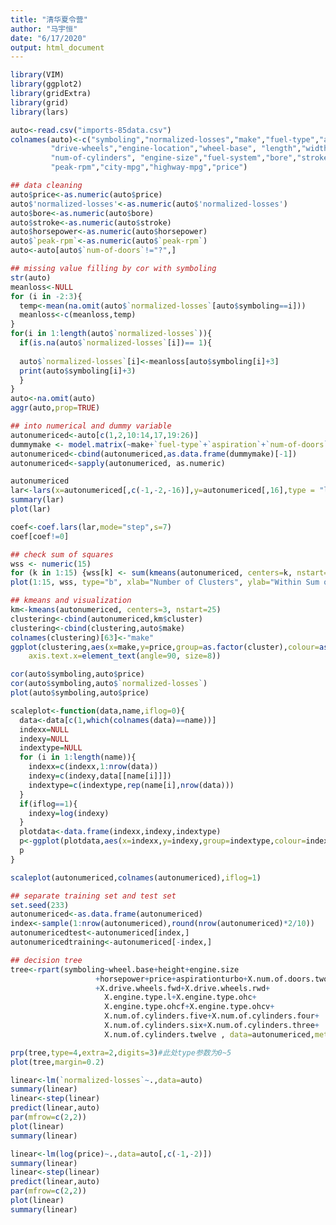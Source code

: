```yaml
---
title: "清华夏令营"
author: "马宇恒"
date: "6/17/2020"
output: html_document
---
```


```r
library(VIM)
library(ggplot2)
library(gridExtra)
library(grid)
library(lars)
```




```r
auto<-read.csv("imports-85data.csv")
colnames(auto)<-c("symboling","normalized-losses","make","fuel-type","aspiration", "num-of-doors","body-style",
         "drive-wheels","engine-location","wheel-base", "length","width","height","curb-weight","engine-type",
         "num-of-cylinders", "engine-size","fuel-system","bore","stroke","compression-ratio","horsepower",
         "peak-rpm","city-mpg","highway-mpg","price")
```







```r
## data cleaning
auto$price<-as.numeric(auto$price)
auto$'normalized-losses'<-as.numeric(auto$'normalized-losses')
auto$bore<-as.numeric(auto$bore)
auto$stroke<-as.numeric(auto$stroke)
auto$horsepower<-as.numeric(auto$horsepower)
auto$`peak-rpm`<-as.numeric(auto$`peak-rpm`)
auto<-auto[auto$`num-of-doors`!="?",]

## missing value filling by cor with symboling
str(auto)
meanloss<-NULL
for (i in -2:3){
  temp<-mean(na.omit(auto$`normalized-losses`[auto$symboling==i]))
  meanloss<-c(meanloss,temp)
}
for(i in 1:length(auto$`normalized-losses`)){
  if(is.na(auto$`normalized-losses`[i])== 1){
    
  auto$`normalized-losses`[i]<-meanloss[auto$symboling[i]+3]
  print(auto$symboling[i]+3)
  }
}
auto<-na.omit(auto)
aggr(auto,prop=TRUE)
```


```r
## into numerical and dummy variable
autonumericed<-auto[c(1,2,10:14,17,19:26)]
dummymake <- model.matrix(~make+`fuel-type`+`aspiration`+`num-of-doors`+`body-style`+`engine-location`+`engine-type`+`drive-wheels`+`num-of-cylinders`+`fuel-system`, auto)
autonumericed<-cbind(autonumericed,as.data.frame(dummymake)[-1])
autonumericed<-sapply(autonumericed, as.numeric)
```

```r
autonumericed
lar<-lars(x=autonumericed[,c(-1,-2,-16)],y=autonumericed[,16],type = "lar")
summary(lar)
plot(lar)
```

```r
coef<-coef.lars(lar,mode="step",s=7)
coef[coef!=0]
```









```r
## check sum of squares
wss <- numeric(15) 
for (k in 1:15) {wss[k] <- sum(kmeans(autonumericed, centers=k, nstart=25)$withinss)}
plot(1:15, wss, type="b", xlab="Number of Clusters", ylab="Within Sum of Squares") 
```

```r
## kmeans and visualization
km<-kmeans(autonumericed, centers=3, nstart=25)
clustering<-cbind(autonumericed,km$cluster)
clustering<-cbind(clustering,auto$make)
colnames(clustering)[63]<-"make"
ggplot(clustering,aes(x=make,y=price,group=as.factor(cluster),colour=as.factor(cluster)))+geom_point()+theme(
    axis.text.x=element_text(angle=90, size=8))
```



```r
cor(auto$symboling,auto$price)
cor(auto$symboling,auto$`normalized-losses`)
plot(auto$symboling,auto$price)
```




```r
scaleplot<-function(data,name,iflog=0){
  data<-data[c(1,which(colnames(data)==name))]
  indexx=NULL
  indexy=NULL
  indextype=NULL
  for (i in 1:length(name)){
    indexx=c(indexx,1:nrow(data))
    indexy=c(indexy,data[[name[i]]])
    indextype=c(indextype,rep(name[i],nrow(data)))
  }
  if(iflog==1){
    indexy=log(indexy)
  }
  plotdata<-data.frame(indexx,indexy,indextype)
  p<-ggplot(plotdata,aes(x=indexx,y=indexy,group=indextype,colour=indextype))+geom_line()
  p
}
```

```r
scaleplot(autonumericed,colnames(autonumericed),iflog=1)
```



```r
## separate training set and test set
set.seed(233)
autonumericed<-as.data.frame(autonumericed)
index<-sample(1:nrow(autonumericed),round(nrow(autonumericed)*2/10))
autonumericedtest<-autonumericed[index,]
autonumericedtraining<-autonumericed[-index,]
```

```r
## decision tree
tree<-rpart(symboling~wheel.base+height+engine.size
                   +horsepower+price+aspirationturbo+X.num.of.doors.two
                   +X.drive.wheels.fwd+X.drive.wheels.rwd+
                     X.engine.type.l+X.engine.type.ohc+
                     X.engine.type.ohcf+X.engine.type.ohcv+
                     X.num.of.cylinders.five+X.num.of.cylinders.four+
                     X.num.of.cylinders.six+X.num.of.cylinders.three+
                     X.num.of.cylinders.twelve , data=autonumericed,method = "class")
```


```r
prp(tree,type=4,extra=2,digits=3)#此处type参数为0~5
plot(tree,margin=0.2)
```



```r
linear<-lm(`normalized-losses`~.,data=auto)
summary(linear)
linear<-step(linear)
predict(linear,auto)
par(mfrow=c(2,2))
plot(linear)
summary(linear)

```

```r
linear<-lm(log(price)~.,data=auto[,c(-1,-2)])
summary(linear)
linear<-step(linear)
predict(linear,auto)
par(mfrow=c(2,2))
plot(linear)
summary(linear)

```


